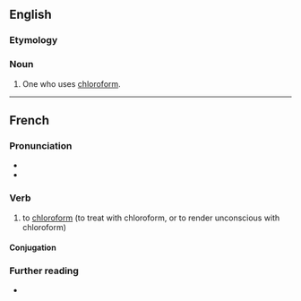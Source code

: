 ==English==

===Etymology===
{{suffix|en|chloroform|er}}

===Noun===
{{en-noun}}

# One who uses [[chloroform]].

----

==French==

===Pronunciation===
* {{fr-IPA}}
* {{audio|fr|LL-Q150 (fra)-LoquaxFR-chloroformer.wav|Audio}}

===Verb===
{{fr-verb}}

# to [[chloroform]] (to treat with chloroform, or to render unconscious with chloroform)

====Conjugation====
{{fr-conj-auto}}

===Further reading===
* {{R:TLFi}}